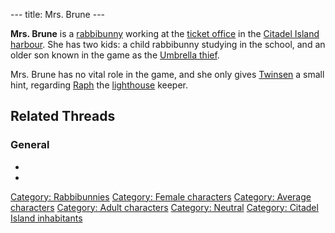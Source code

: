 ---
title: Mrs. Brune
---

{{Character|
Name=Mrs Brune|
Image=Brune.JPG|
Race=[[Rabbibunny]]|
Gender=Female|
Size=Medium|
Age=Adult}}

'''Mrs. Brune''' is a [[rabbibunny]] working at the [[Ticket office (Citadel Island)|ticket office]] in the [[Citadel Island harbour]]. She has two kids: a child rabbibunny studying in the school, and an older son known in the game as the [[Umbrella thief]].

Mrs. Brune has no vital role in the game, and she only gives [[Twinsen]] a small hint, regarding [[Raph]] the [[lighthouse]] keeper.

== Related Threads ==
=== General ===
* {{thread|id=7972|title=Families}}
* {{thread|id=3121|title=Another quotes from LBA...}}

[[Category: Rabbibunnies]]
[[Category: Female characters]]
[[Category: Average characters]]
[[Category: Adult characters]]
[[Category: Neutral]]
[[Category: Citadel Island inhabitants]]